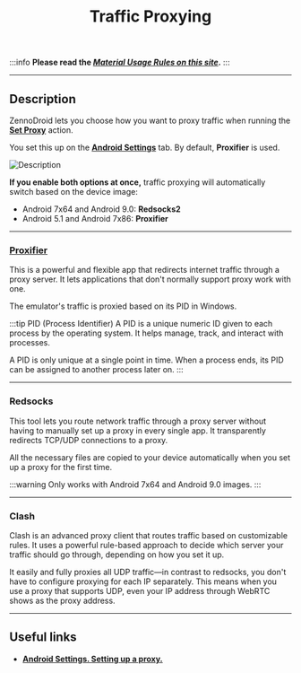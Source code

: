 ﻿---
sidebar_position: 11
title: Traffic Proxying
description: More about Proxifier and Redsocks.
---
:::info **Please read the [*Material Usage Rules on this site*](../Disclaimer).**
:::
_______________________________________________
## Description
ZennoDroid lets you choose how you want to proxy traffic when running the [**Set Proxy**](../Android/ProLite/setting#how-to-set-up-a-proxy) action.

You set this up on the [**Android Settings**](../Android/ProLite/setting#how-to-set-up-a-proxy) tab. By default, **Proxifier** is used.

![Description](./assets/Proxy_Traffic/Proxy_Traffic_pic1.png)

**If you enable both options at once,** traffic proxying will automatically switch based on the device image:
- Android 7x64 and Android 9.0: **Redsocks2**
- Android 5.1 and Android 7x86: **Proxifier**
_______________________________________________
### [Proxifier](https://proxifier.com/)
This is a powerful and flexible app that redirects internet traffic through a proxy server. It lets applications that don't normally support proxy work with one.

The emulator's traffic is proxied based on its PID in Windows.

:::tip PID (Process Identifier)
A PID is a unique numeric ID given to each process by the operating system. It helps manage, track, and interact with processes.

A PID is only unique at a single point in time. When a process ends, its PID can be assigned to another process later on.
:::
_______________________________________________
### Redsocks
This tool lets you route network traffic through a proxy server without having to manually set up a proxy in every single app. It transparently redirects TCP/UDP connections to a proxy.

All the necessary files are copied to your device automatically when you set up a proxy for the first time.

:::warning Only works with Android 7x64 and Android 9.0 images.
:::
_______________________________________________
### Clash
Clash is an advanced proxy client that routes traffic based on customizable rules. It uses a powerful rule-based approach to decide which server your traffic should go through, depending on how you set it up.

It easily and fully proxies all UDP traffic—in contrast to redsocks, you don't have to configure proxying for each IP separately. This means when you use a proxy that supports UDP, even your IP address through WebRTC shows as the proxy address.
_______________________________________________
## Useful links
- [**Android Settings. Setting up a proxy.**](../Android/ProLite/setting#how-to-set-up-a-proxy)